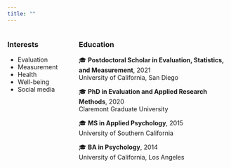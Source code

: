 ```yaml
---
title: ""
---
```


::: {style="display: flex; gap: 3rem; justify-content: space-between;"}
::: interests-edu
### Interests

-   Evaluation\
-   Measurement\
-   Health\
-   Well-being\
-   Social media\
:::

::: interests-edu
### Education

🎓 **Postdoctoral Scholar in Evaluation, Statistics, and Measurement**, 2021\
University of California, San Diego

🎓 **PhD in Evaluation and Applied Research Methods**, 2020\
Claremont Graduate University

🎓 **MS in Applied Psychology**, 2015\
University of Southern California

🎓 **BA in Psychology**, 2014\
University of California, Los Angeles
:::
:::
